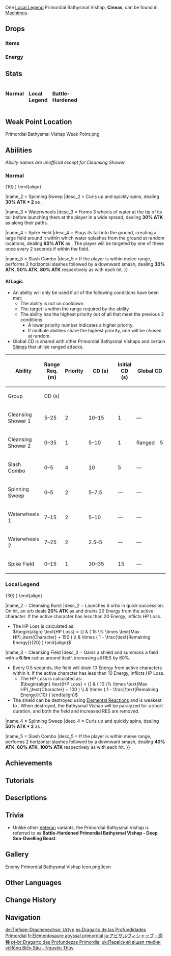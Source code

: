 {{Enemy Infobox
|image    = Enemy Primordial Bathysmal Vishap.png
|type     = Elite Enemies
|family   = Mystical Beasts
|group    = Bathysmal Vishaps
|location = [[Enkanomiya]]
|dmgtype  = Physical
|dmgtype2 = Hydro
|weakpoint = yes
|ability1 = Energy Drain
|ability2 = HP Loss
}}
{{Enemy Intro}}

One [[Local Legend]] Primordial Bathysmal Vishap, '''Cineas''', can be found in [[Machimos]].

==Drops==
===Items===
{{Drops Table|type=Vishaps}}

===Energy===
{{Energy Drops
|type  = Hydro
|hp1   = 75
|p1    = 1
|hp2   = 50
|p2    = 1
|hp3   = 25
|p3    = 1
|hp4   = 0
|p4    = 2
}}

==Stats==
<div style="display:flex; column-gap: 15px; flex-direction: row; flex-wrap: wrap;"><div style="width:min-content;">
===Normal===
{{Enemy Stats
|phys_res  = 30%
|hydro_res = 30%

|hp_ratio  = 8
|hp_type   = 2
|atk_ratio = 4
}}
</div><!--
--><div style="width:min-content;">
===Local Legend===
{{Enemy Stats
|phys_res  = 30%
|hydro_res = 70%

|res2       = Shielded
|resglobal2 = 90%
|phys_res2  = 110%
|hydro_res2 = 150%

|hp_ratio  = 54
|hp_type   = 2
|atk_ratio = 9
|atk_type  = 2
}}
</div><!--
--><div style="width:min-content;">
===Battle-Hardened===
{{Enemy Stats
|phys_res  = 30%
|hydro_res = 70%

|res2       = Shielded
|resglobal2 = 90%
|phys_res2  = 110%
|hydro_res2 = 150%

|hp_ratio  = 10.8
|hp_type   = 2
|atk_ratio = 7
|atk_type  = 2
}}
</div></div>

==Weak Point Location==
<gallery>
Primordial Bathysmal Vishap Weak Point.png
</gallery>

==Abilities==
''Ability names are unofficial except for Cleansing Shower.''

===Normal===
{{Enemy Attacks
|name_1 = Cleansing Shower
|desc_1 = Forms an orb within their mouth and launches it at the player. On hit, the orb deals '''50% ATK''' as {{Color|Hydro DMG}} and drains 10 [[Energy]] from the active character. If the active character has less than 10 Energy, inflicts [[HP Loss]].
* The HP Loss is calculated as:<br><math>\begin{align} \text{HP Loss} = {} & ( 14 \% \times \text{Max HP}_\text{Character} + 200 ) \\
& \times ( 1 - \frac{\text{Remaining Energy}}{10} ) \end{align}</math>

|name_2 = Spinning Sweep
|desc_2 = Curls up and quickly spins, dealing '''30% ATK * 2''' as {{Color|Hydro DMG}}.

|name_3 = Waterwheels
|desc_3 = Forms 3 wheels of water at the tip of its tail before launching them at the player in a wide spread, dealing '''30% ATK''' as {{Color|Hydro DMG}} along their paths.

|name_4 = Spike Field
|desc_4 = Plugs its tail into the ground, creating a large field around it within which water splashes from the ground at random locations, dealing '''60% ATK''' as {{Color|Hydro DMG}}. The player will be targeted by one of these once every 2 seconds if within the field.

|name_5 = Slash Combo
|desc_5 = If the player is within melee range, performs 2 horizontal slashes followed by a downward smash, dealing '''30% ATK''', '''50% ATK''', '''80% ATK''' respectively as {{Color|Physical DMG}} with each hit.
}}

====AI Logic====
{{See also|Cooldown#Enemy Cooldowns}}
* An ability will only be used if all of the following conditions have been met:
** The ability is not on cooldown
** The target is within the range required by the ability
** The ability has the highest priority out of all that meet the previous 2 conditions
*** A lower priority number indicates a higher priority.
*** If multiple abilities share the highest priority, one will be chosen at random.
* Global CD is shared with other Primordial Bathysmal Vishaps and certain [[Slimes]] that utilize ranged attacks.

{| class="wikitable"
! rowspan="2" | Ability !! rowspan="2" | Range Req. (m) !! rowspan="2" | Priority !! rowspan="2" style="width:80px" | CD (s) !! rowspan="2" | Initial CD (s) !! colspan="2" | Global CD !! rowspan="2" | Action Interval (s)
|-
! Group !! CD (s)
|-
| Cleansing Shower 1 || 5–25 || 2 || 10–15 || 1 || colspan="2" | &mdash; || rowspan="7" | 1.5
|-
| Cleansing Shower 2 || 0–35 || 1 || 5–10 || 1 || Ranged || 5
|-
| Slash Combo || 0–5 || 4 || 10 || 5 || colspan="2" | &mdash;
|-
| Spinning Sweep || 0–5 || 2 || 5–7.5 || &mdash; || colspan="2" | &mdash;
|-
| Waterwheels 1 || 7–15 || 2 || 5–10 || &mdash; || colspan="2" | &mdash;
|-
| Waterwheels 2 || 7–25 || 2 || 2.5–5 || &mdash; || colspan="2" | &mdash;
|-
| Spike Field || 0–15 || 1 || 30–35 || 15 || colspan="2" | &mdash;
|}

===Local Legend===
{{Enemy Attacks
|enemy = Primordial Bathysmal Vishap Local Legend

|name_1 = Cleansing Shower
|desc_1 = Launches 3 orbs. On hit, an orb deals '''20% ATK''' as {{Color|Hydro DMG}} and drains 30 [[Energy]] from the active character. If the active character has less than 30 Energy, inflicts [[HP Loss]].
* The HP Loss is calculated as:<br><math>\begin{align} \text{HP Loss} = {} & ( 20 \% \times \text{Max HP}_\text{Character} + 200 ) \\
& \times ( 1 - \frac{\text{Remaining Energy}}{30} ) \end{align}</math>

|name_2 = Cleansing Burst
|desc_2 = Launches 6 orbs in quick succession. On hit, an orb deals '''20% ATK''' as {{Color|Hydro DMG}} and drains 20 Energy from the active character. If the active character has less than 20 Energy, inflicts HP Loss.
* The HP Loss is calculated as:<br><math>\begin{align} \text{HP Loss} = {} & ( 15 \% \times \text{Max HP}_\text{Character} + 150 ) \\
& \times ( 1 - \frac{\text{Remaining Energy}}{20} ) \end{align}</math>

|name_3 = Cleansing Field
|desc_3 = Gains a {{Hydro}} shield and summons a field with a '''6.5m''' radius around itself, increasing all RES by 80%.
* Every 0.5 seconds, the field will drain 10 Energy from active characters within it. If the active character has less than 10 Energy, inflicts HP Loss.
** The HP Loss is calculated as:<br><math>\begin{align} \text{HP Loss} = {} & ( 10 \% \times \text{Max HP}_\text{Character} + 100 ) \\
& \times ( 1 - \frac{\text{Remaining Energy}}{10} ) \end{align}</math>
* The shield can be destroyed using [[Elemental Reaction]]s and is weakest to {{Dendro}}. When destroyed, the Bathysmal Vishap will be paralyzed for a short duration, and both the field and increased RES are removed. {{Elemental Shield Data|Hydro|16}}

|name_4 = Spinning Sweep
|desc_4 = Curls up and quickly spins, dealing '''50% ATK * 2''' as {{Color|Hydro DMG}}.

|name_5 = Slash Combo
|desc_5 = If the player is within melee range, performs 2 horizontal slashes followed by a downward smash, dealing '''40% ATK''', '''60% ATK''', '''100% ATK''' respectively as {{Color|Hydro DMG}} with each hit.
}}

==Achievements==
{{Achievement Topic Table|topic=Primordial Bathysmal Vishap}}

==Tutorials==
{{Tutorial|Primordial Bathysmal Vishap}}

==Descriptions==
{{Description|A vishap that dwells deep beneath the oceans.<br>They were once the dominant race in the depths &mdash; and indeed, dragons were the overlords of the whole world in an even earlier age. But their former [[Seven Sovereigns]] were defeated by a [[Heavenly Principles|power from the heavens]], withering one by one.|[[Archive]], before {{Quest|Within the Depths of Erinnyes}}}}
{{Description|A vishap that dwells deep beneath the abyssal depths.<br>They were once the dominant race in the depths &mdash; and indeed, dragons were the overlords of the whole world in an even more ancient age. But their former Seven Sovereigns were defeated by a power from the heavens, withering one by one.<br>Recently, vishaps have appeared away from the depths. While they may have trouble assimilating in a world ruled by humans, this is still their world.|Archive, after {{Quest|Within the Depths of Erinnyes}}}}

==Trivia==
*Unlike other [[Local Legend|Veteran]] variants, the Primordial Bathysmal Vishap is referred to as '''Battle-Hardened Primordial Bathysmal Vishap - Deep Sea-Dwelling Beast'''.

==Gallery==
<gallery>
Enemy Primordial Bathysmal Vishap Icon.png|Icon
</gallery>

==Other Languages==
{{Other Languages
|en      = Primordial Bathysmal Vishap
|zhs     = 深海龙蜥・原种
|zhs_rm  = Shēnhǎi Lóngxī - Yuánzhǒng
|zht     = 深海龍蜥・原種
|zht_rm  = Shēnhǎi Lóngxī - Yuánzhǒng
|zh_tl   = Deep Sea {{Lex|Vishap|zh}} - Original Species
|ja      = アビサルヴィシャップ・原種
|ja_rm   = Abisaru Vishappu - Genshu{{Assumed}}
|ja_tl   = Abyssal Vishap - Original Breed
|ko      = 심해 용 도마뱀・원종
|ko_tl   = Deep Sea {{Lex|Vishap|ko}} - Protoplast
|es      = Dragarto de las Profundidades Primordial
|es_tl   = Primordial {{Lex|Vishap|es}} of the Depths
|fr      = Élémentosaure abyssal primordial
|fr_tl   = Primordial Abyssal {{Lex|Vishap|fr}}
|ru      = Вишап глубин: Исток
|ru_tl   = {{Lex|Bathysmal Vishap|ru}}: Origin
|th      = Primordial Bathysmal Vishap
|vi      = Rồng Biển Sâu - Nguyên Thủy
|vi_tl   = Deep Sea {{Lex|Vishap|vi}} - Primordial
|de      = Tiefsee-Drachenechse – Urtyp
|de_tl   = Deep Sea {{Lex|Vishap|de}} - Original Type
|id      = Primordial Bathysmal Vishap
|pt      = Dragarto das Profundezas Primordial
|pt_tl   = <!--use {{Lex|Vishap|pt}}-->
|tr      = Ezeli Su Ejderi
|tr_tl   = Eternal Water Dragon 
|it      = Elementosauro abissale primordiale
|it_tl   = Primordial Abyssal {{Lex|Vishap|it}}
}}

==Change History==
{{Change History|2.4}}

==Navigation==
{{Enemy Navbox|elite}}
{{Enemy Navbox|Special}}

[[de:Tiefsee-Drachenechse: Urtyp]]
[[es:Dragarto de las Profundidades Primordial]]
[[fr:Élémentosaure abyssal primordial]]
[[ja:アビサルヴィシャップ・原種]]
[[pt-br:Dragarto das Profundezas Primordial]]
[[uk:Первісний вішап глибин]]
[[vi:Rồng Biển Sâu - Nguyên Thủy]]